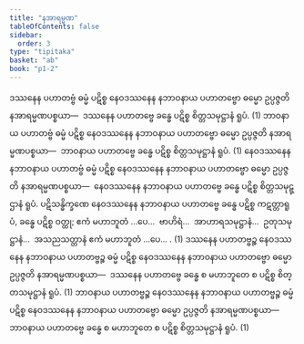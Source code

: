 ```yaml
---
title: "နအာရမ္မဏ"
tableOfContents: false
sidebar:
  order: 3
type: "tipitaka"
basket: "ab"
book: "p1-2"
---
```



<DynamicBreadcrumb />

<Division number="17" book="p1-2" e="ch" v="37" p="140">

<Paragraph number="824" book="p1-2">
ဒဿနေန ပဟာတဗ္ဗံ ဓမ္မံ ပဋိစ္စ နေဝဒဿနေန နဘာဝနာယ ပဟာတဗ္ဗော ဓမ္မော ဥပ္ပဇ္ဇတိ နအာရမ္မဏပစ္စယာ—  ဒဿနေန ပဟာတဗ္ဗေ ခန္ဓေ ပဋိစ္စ စိတ္တသမုဋ္ဌာနံ ရူပံ. (1)
</Paragraph>

<Paragraph number="825" book="p1-2">
ဘာဝနာယ ပဟာတဗ္ဗံ ဓမ္မံ ပဋိစ္စ နေဝဒဿနေန နဘာဝနာယ ပဟာတဗ္ဗော ဓမ္မော ဥပ္ပဇ္ဇတိ နအာရမ္မဏပစ္စယာ—  ဘာဝနာယ ပဟာတဗ္ဗေ ခန္ဓေ ပဋိစ္စ စိတ္တသမုဋ္ဌာနံ ရူပံ. (1)
</Paragraph>

<Paragraph number="826" book="p1-2">
နေဝဒဿနေန နဘာဝနာယ ပဟာတဗ္ဗံ ဓမ္မံ ပဋိစ္စ နေဝဒဿနေန နဘာဝနာယ ပဟာတဗ္ဗော ဓမ္မော ဥပ္ပဇ္ဇတိ နအာရမ္မဏပစ္စယာ—  နေဝဒဿနေန နဘာဝနာယ ပဟာတဗ္ဗေ ခန္ဓေ ပဋိစ္စ စိတ္တသမုဋ္ဌာနံ ရူပံ. ပဋိသန္ဓိက္ခဏေ နေဝဒဿနေန နဘာဝနာယ ပဟာတဗ္ဗေ ခန္ဓေ ပဋိစ္စ ကဋတ္တာရူပံ, ခန္ဓေ ပဋိစ္စ ဝတ္ထု; ဧကံ မဟာဘူတံ …ပေ…  ဗာဟိရံ…  အာဟာရသမုဋ္ဌာနံ…  ဥတုသမုဋ္ဌာနံ…  အသညသတ္တာနံ ဧကံ မဟာဘူတံ …ပေ… . (1)
</Paragraph>

</Division>
<Division number="18" book="p1-2" e="ch" v="37" p="140">

<Paragraph number="827" book="p1-2">
ဒဿနေန ပဟာတဗ္ဗဉ္စ နေဝဒဿနေန နဘာဝနာယ ပဟာတဗ္ဗဉ္စ ဓမ္မံ ပဋိစ္စ နေဝဒဿနေန နဘာဝနာယ ပဟာတဗ္ဗော ဓမ္မော ဥပ္ပဇ္ဇတိ နအာရမ္မဏပစ္စယာ—  ဒဿနေန ပဟာတဗ္ဗေ ခန္ဓေ စ မဟာဘူတေ စ ပဋိစ္စ စိတ္တသမုဋ္ဌာနံ ရူပံ. (1)
</Paragraph>

<Paragraph number="828" book="p1-2">
ဘာဝနာယ ပဟာတဗ္ဗဉ္စ နေဝဒဿနေန နဘာဝနာယ ပဟာတဗ္ဗဉ္စ ဓမ္မံ ပဋိစ္စ နေဝဒဿနေန နဘာဝနာယ ပဟာတဗ္ဗော ဓမ္မော ဥပ္ပဇ္ဇတိ နအာရမ္မဏပစ္စယာ—  ဘာဝနာယ ပဟာတဗ္ဗေ ခန္ဓေ စ မဟာဘူတေ စ ပဋိစ္စ စိတ္တသမုဋ္ဌာနံ ရူပံ. (1)
</Paragraph>
</Division>